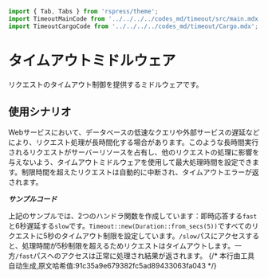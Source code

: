 ```javascript
import { Tab, Tabs } from 'rspress/theme';
import TimeoutMainCode from '../../../../codes_md/timeout/src/main.mdx';
import TimeoutCargoCode from '../../../../codes_md/timeout/Cargo.mdx';
```

# タイムアウトミドルウェア

リクエストのタイムアウト制御を提供するミドルウェアです。

## 使用シナリオ

Webサービスにおいて、データベースの低速なクエリや外部サービスの遅延などにより、リクエスト処理が長時間化する場合があります。このような長時間実行されるリクエストがサーバーリソースを占有し、他のリクエストの処理に影響を与えないよう、タイムアウトミドルウェアを使用して最大処理時間を設定できます。制限時間を超えたリクエストは自動的に中断され、タイムアウトエラーが返されます。

_**サンプルコード**_ 

<Tabs>
<Tab label="main.rs">
<TimeoutMainCode/>
</Tab>
<Tab label="Cargo.toml">
<TimeoutCargoCode/>
</Tab>
</Tabs>

上記のサンプルでは、2つのハンドラ関数を作成しています：即時応答する`fast`と6秒遅延する`slow`です。`Timeout::new(Duration::from_secs(5))`ですべてのリクエストに5秒のタイムアウト制限を設定しています。`/slow`パスにアクセスすると、処理時間が5秒制限を超えるためリクエストはタイムアウトします。一方`/fast`パスへのアクセスは正常に処理され結果が返されます。
{/* 本行由工具自动生成,原文哈希值:91c35a9e679382fc5ad89433063fa043 */}